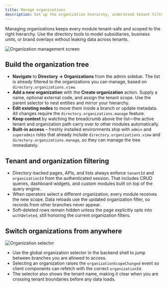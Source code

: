 ```yaml
---
title: Manage organizations
description: Set up the organization hierarchy, understand tenant filtering, and navigate with the organization selector.
---
```


Managing organizations keeps every module tenant-safe and scoped to the right hierarchy. Use the directory tools to model subsidiaries, business units, or brand overlays without leaking data across tenants.

![Organization management screen](/screenshots/open-mercato-organiation-management.png)

## Build the organization tree

- **Navigate** to **Directory → Organizations** from the admin sidebar. The list is already filtered to the organizations you can manage, based on `directory.organizations.view`.
- **Add a new organization** with the **Create organization** action. Supply a name, optional external code, and assign the tenant scope. Use the parent selector to nest entities and mirror your hierarchy.
- **Edit existing nodes** to move them inside a branch or update metadata. All changes require the `directory.organizations.manage` feature.
- **Keep context** by watching the breadcrumb above the list—the active tenant and organization path carry over to other modules automatically.
- **Built-in access** – freshly installed environments ship with `admin` and `superadmin` roles that already include `directory.organizations.view` and `directory.organizations.manage`, so they can manage the tree immediately.

## Tenant and organization filtering

- Directory-backed pages, APIs, and lists always enforce `tenantId` and `organizationId` from the authenticated session. That includes CRUD queries, dashboard widgets, and custom modules built on top of the query engine.
- When operators select a different organization, every module receives the new scope. Data reloads use the updated organization filter, so records from other branches never appear.
- Soft-deleted rows remain hidden unless the page explicitly opts into `withDeleted`, still honoring the current organization filters.

## Switch organizations from anywhere

![Organization selector](/screenshots/open-mercato-organizations-selector.png)

- Use the global organization selector in the backend shell to jump between branches you are allowed to access.
- Selecting an organization raises the `organizationScopeChanged` event so client components can refetch with the correct `organizationId`.
- The selector also shows the tenant name, making it clear when you are crossing tenant boundaries before any data loads.
